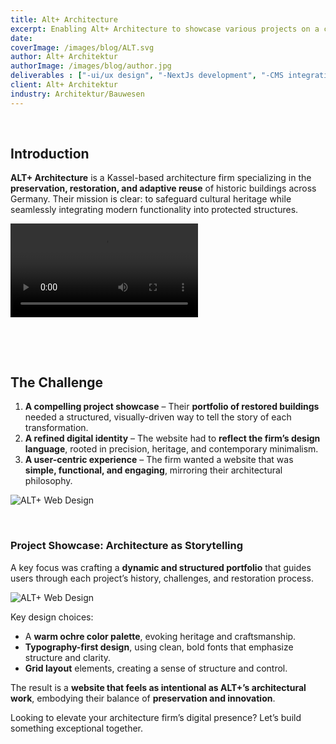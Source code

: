 ```yaml
---
title: Alt+ Architecture
excerpt: Enabling Alt+ Architecture to showcase various projects on a custom minimalist and grid-based website
date: 
coverImage: /images/blog/ALT.svg
author: Alt+ Architektur
authorImage: /images/blog/author.jpg
deliverables : ["-ui/ux design", "-NextJs development", "-CMS integration", "-web development"]
client: Alt+ Architektur
industry: Architektur/Bauwesen
---
```

&nbsp;
&nbsp;

## Introduction

**ALT+ Architecture** is a Kassel-based architecture firm specializing in the **preservation, restoration, and adaptive reuse** of historic buildings across Germany. Their mission is clear: to safeguard cultural heritage while seamlessly integrating modern functionality into protected structures. 

![ALT+ Web Design](/images/blog/ALT.mov)

&nbsp;

&nbsp;
## The Challenge


1. **A compelling project showcase** – Their **portfolio of restored buildings** needed a structured, visually-driven way to tell the story of each transformation.
2. **A refined digital identity** – The website had to **reflect the firm’s design language**, rooted in precision, heritage, and contemporary minimalism.
3. **A user-centric experience** – The firm wanted a website that was **simple, functional, and engaging**, mirroring their architectural philosophy.

![ALT+ Web Design](/images/blog/SINGLEPROJECT.png)
&nbsp;

&nbsp;
&nbsp;
&nbsp;

### **Project Showcase: Architecture as Storytelling**

A key focus was crafting a **dynamic and structured portfolio** that guides users through each project’s history, challenges, and restoration process. 




![ALT+ Web Design](/images/blog/TEAM.png)

Key design choices:
- A **warm ochre color palette**, evoking heritage and craftsmanship.
- **Typography-first design**, using clean, bold fonts that emphasize structure and clarity.
- **Grid layout** elements, creating a sense of structure and control.

The result is a **website that feels as intentional as ALT+’s architectural work**, embodying their balance of **preservation and innovation**.



Looking to elevate your architecture firm’s digital presence? Let’s build something exceptional together.